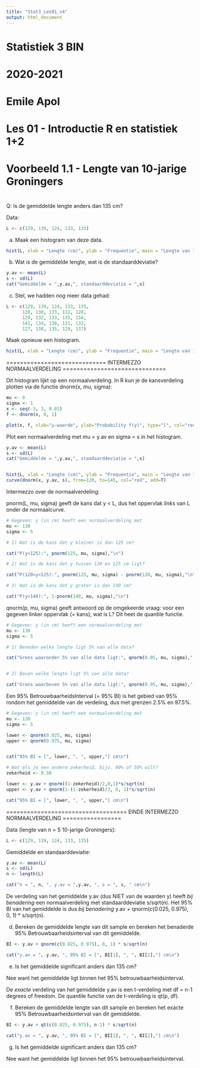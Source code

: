 ```yaml
---
title: "Stat3_Les01_v4"
output: html_document
---
```



###############################################################################
#
# Statistiek 3 BIN
#
# 2020-2021
#
# Emile Apol
#
# Les 01 - Introductie R en statistiek 1+2
#
###############################################################################



###############################################################################
#
# Voorbeeld 1.1 - Lengte van 10-jarige Groningers
#
###############################################################################

Q: Is de gemiddelde lengte anders dan 135 cm?

Data:

```r
L <- c(129, 139, 124, 133, 135)
```

a) Maak een histogram van deze data.

```r
hist(L, xlab = "Lengte (cm)", ylab = "Frequentie", main = "Lengte van 10-jarige Groningers")
```

b) Wat is de gemiddelde lengte, wat is de standaarddeviatie?

```r
y.av <- mean(L)
s <- sd(L)
cat("Gemiddelde = ",y.av,", standaarddeviatie = ",s)
```

c) Stel, we hadden *nog* meer data gehad:

```r
L <- c(129, 139, 124, 133, 135,
      120, 138, 133, 132, 128,
      129, 132, 133, 135, 134,
      141, 134, 136, 131, 132,
      127, 138, 135, 129, 137)
```

Maak opnieuw een histogram.

```r
hist(L, xlab = "Lengte (cm)", ylab = "Frequentie", main = "Lengte van 10-jarige Groningers")
```

============================= INTERMEZZO NORMAALVERDELING ==============================

Dit histogram lijkt op een normaalverdeling. In R kun je de kansverdeling plotten via de functie dnorm(x, mu, sigma):

```r
mu <- 0
sigma <- 1
x <- seq(-3, 3, 0.01)
f <- dnorm(x, 0, 1)

plot(x, f, xlab="y-waarde", ylab="Probability f(y)", type="l", col="red")
```

Plot een normaalverdeling met mu = y.av en sigma = s in het histogram.

```r
y.av <- mean(L)
s <- sd(L)
cat("Gemiddelde = ",y.av,", standaarddeviatie = ",s)


hist(L, xlab = "Lengte (cm)", ylab = "Frequentie", main = "Lengte van 10-jarige Groningers", freq = F)
curve(dnorm(x, y.av, s), from=120, to=145, col="red", add=T)
```

Intermezzo over de normaalverdeling:

pnorm(L, mu, sigma) geeft de kans dat y < L, dus het oppervlak *links* van L onder de normaalcurve.

```r
# Gegeven: y (in cm) heeft een normaalverdeling met
mu <- 130
sigma <- 5

# 1) Wat is de kans dat y kleiner is dan 125 cm?

cat("P(y<125):", pnorm(125, mu, sigma),"\n")

# 2) Wat is de kans dat y tussen 120 en 125 cm ligt?

cat("P(120<y<125):", pnorm(125, mu, sigma) - pnorm(120, mu, sigma),"\n")

# 3) Wat is de kans dat y groter is dan 140 cm?

cat("P(y>140):", 1-pnorm(140, mu, sigma),"\n")


```

qnorm(p, mu, sigma) geeft antwoord op de omgekeerde vraag: voor een gegeven linker oppervlak (= kans), wat is L? Dit heet de quantile functie.

```r
# Gegeven: y (in cm) heeft een normaalverdeling met
mu <- 130
sigma <- 5

# 1) Beneden welke lengte ligt 5% van alle data?

cat("Grens waaronder 5% van alle data ligt:", qnorm(0.05, mu, sigma)," cm\n")


# 2) Boven welke lengte ligt 5% van alle data?

cat("Grens waarboven 5% van alle data ligt:", qnorm(0.95, mu, sigma)," cm\n")
```

Een 95% BetrouwbaarheidsInterval (= 95% BI) is het gebied van 95% rondom het gemiddelde van de verdeling, dus met grenzen 2.5% en 97.5%.

```r
# Gegeven: y (in cm) heeft een normaalverdeling met
mu <- 130
sigma <- 5

lower <- qnorm(0.025, mu, sigma)
upper <- qnorm(0.975, mu, sigma)


cat("95% BI = [", lower, ", ", upper,"] cm\n")
```

```r
# Wat als je een andere zekerheid, bijv. 90% of 50% wilt?
zekerheid <- 0.50

lower <- y.av + qnorm((1-zekerheid)/2,0,1)*s/sqrt(n)
upper <- y.av + qnorm(1-(1-zekerheid)/2, 0, 1)*s/sqrt(n)

cat("95% BI = [", lower, ", ", upper,"] cm\n")
```

=================================== EINDE INTERMEZZO NORMAALVERDELING =================

Data (lengte van n = 5 10-jarige Groningers):

```r
L <- c(129, 139, 124, 133, 135)
```

Gemiddelde en standaarddeviatie:

```r
y.av <- mean(L)
s <- sd(L)
n <- length(L)

cat("n = ", n, ", y.av = ",y.av, ", s = ", s, " cm\n")
```

De verdeling van het gemiddelde y.av (dus NIET van de waarden y) heeft *bij benadering* een normaalverdeling met standaarddeviatie s/sqrt(n). Het 95% BI van het gemiddelde is dus *bij benadering* y.av + qnorm(c(0.025, 0.975), 0, 1) * s/sqrt(n).

d) Bereken de gemiddelde lengte van dit sample en bereken het benaderde 95% Betrouwbaarheidsinterval van dit gemiddelde.

```r
BI <- y.av + qnorm(c(0.025, 0.975), 0, 1) * s/sqrt(n)

cat("y.av = ", y.av, ", 95% BI = [", BI[1], ", ", BI[2],"] cm\n")
```

e) Is het gemiddelde significant anders dan 135 cm?

Nee want het gemiddelde ligt binnen het 95% betrouwbaarheidsinterval.




De *exacte* verdeling van het gemiddelde y.av is een t-verdeling met df = n-1 degrees of freedom. De quantile functie van de t-verdeling is qt(p, df).

f) Bereken de gemiddelde lengte van dit sample en bereken het exacte 95% Betrouwbaarheidsinterval van dit gemiddelde.

```r
BI <- y.av + qt(c(0.025, 0.975), n-1) * s/sqrt(n)

cat("y.av = ", y.av, ", 95% BI = [", BI[1], ", ", BI[2],"] cm\n")
```

g) Is het gemiddelde significant anders dan 135 cm?

Nee want het gemiddelde ligt binnen het 95% betrouwbaarheidsinterval.
